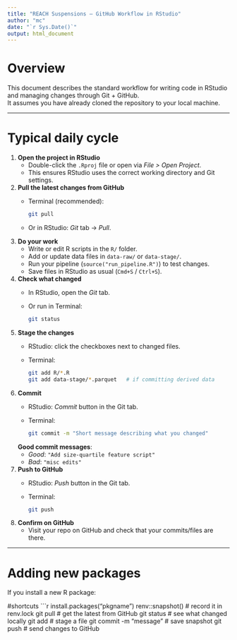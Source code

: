 ```yaml
---
title: "REACH Suspensions – GitHub Workflow in RStudio"
author: "mc"
date: "`r Sys.Date()`"
output: html_document
---
```


# Overview
This document describes the standard workflow for writing code in RStudio and managing changes through Git + GitHub.  
It assumes you have already cloned the repository to your local machine.

---

# Typical daily cycle
1. **Open the project in RStudio**  
   - Double-click the `.Rproj` file or open via *File > Open Project*.
   - This ensures RStudio uses the correct working directory and Git settings.

2. **Pull the latest changes from GitHub**  
   - Terminal (recommended):  
     ```bash
     git pull 
     ```
   - Or in RStudio: *Git* tab → *Pull*.

3. **Do your work**  
   - Write or edit R scripts in the `R/` folder.  
   - Add or update data files in `data-raw/` or `data-stage/`.  
   - Run your pipeline (`source("run_pipeline.R")`) to test changes.  
   - Save files in RStudio as usual (`Cmd+S` / `Ctrl+S`).

4. **Check what changed**  
   - In RStudio, open the *Git* tab.  
   - Or run in Terminal:  
     ```bash
     git status
     ```

5. **Stage the changes**  
   - RStudio: click the checkboxes next to changed files.  
   - Terminal:  
     ```bash
     git add R/*.R
     git add data-stage/*.parquet   # if committing derived data
     ```

6. **Commit**  
   - RStudio: *Commit* button in the Git tab.  
   - Terminal:  
     ```bash
     git commit -m "Short message describing what you changed"
     ```

   **Good commit messages**:
   - *Good*: `"Add size-quartile feature script"`  
   - *Bad*: `"misc edits"`

7. **Push to GitHub**  
   - RStudio: *Push* button in the Git tab.  
   - Terminal:  
     ```bash
     git push
     ```

8. **Confirm on GitHub**  
   - Visit your repo on GitHub and check that your commits/files are there.

---

# Adding new packages
If you install a new R package:

#shortcuts
```r
install.packages("pkgname")
renv::snapshot()     # record it in renv.lock
git pull                  # get the latest from GitHub
git status                # see what changed locally
git add <file>            # stage a file
git commit -m "message"   # save snapshot
git push                  # send changes to GitHub
